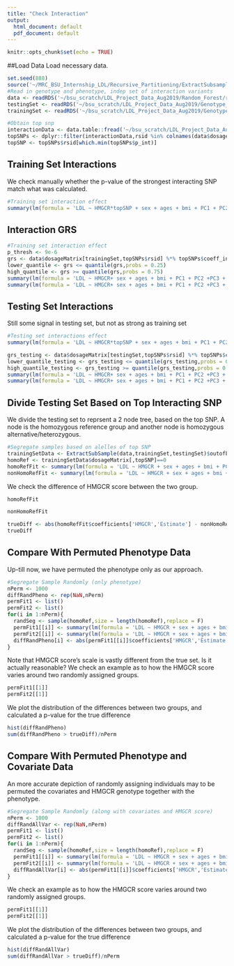 ```yaml
---
title: "Check Interaction"
output:
  html_document: default
  pdf_document: default
---
```


```r
knitr::opts_chunk$set(echo = TRUE)
```

##Load Data
Load necessary data. 

```r
set.seed(888)
source('~/MRC_BSU_Internship_LDL/Recursive_Partitioning/ExtractSubsample.R')
#Read in genotype and phenotype, indep set of interaction variants
data <- readRDS('~/bsu_scratch/LDL_Project_Data_Aug2019/Random_Forest/rs12916_rs17238484_rs5909_rs2303152_rs10066707_rs2006760_LDLdirect/data_p_9e-06_maf_5e-2.rds')
testingSet <- readRDS('~/bsu_scratch/LDL_Project_Data_Aug2019/Genotype_Data/test_set.rds') 
trainingSet <- readRDS('~/bsu_scratch/LDL_Project_Data_Aug2019/Genotype_Data/training_set.rds') 

#Obtain top snp
interactionData <- data.table::fread('~/bsu_scratch/LDL_Project_Data_Aug2019/Interaction_Data/rs12916_rs17238484_rs5909_rs2303152_rs10066707_rs2006760_LDLdirect_known/allchr.txt')
topSNPs <- dplyr::filter(interactionData,rsid %in% colnames(data$dosageMatrix))
topSNP <- topSNPs$rsid[which.min(topSNPs$p_int)]
```

## Training Set Interactions
We check manually whether the p-value of the strongest interacting SNP match what was calculated.  

```r
#Training set interaction effect
summary(lm(formula = 'LDL ~ HMGCR*topSNP + sex + ages + bmi + PC1 + PC2 +PC3 + PC4 + PC5',data = cbind(data.frame(LDL = data$phenotypes[trainingSet],HMGCR = data$dosageTarget[trainingSet],topSNP = data$dosageMatrix[trainingSet,topSNP]),data$covariates[trainingSet,])))
```
## Interaction GRS
```r
#Training set interaction effect
p_thresh <- 9e-6
grs <- data$dosageMatrix[trainingSet,topSNPs$rsid] %*% topSNPs$coeff_int
lower_quantile <- grs <= quantile(grs,probs = 0.25)
high_quantile <- grs >= quantile(grs,probs = 0.75)
summary(lm(formula = 'LDL ~ HMGCR+ sex + ages + bmi + PC1 + PC2 +PC3 + PC4 + PC5',data = cbind(data.frame(LDL = data$phenotypes[trainingSet][lower_quantile],HMGCR = data$dosageTarget[trainingSet][lower_quantile]),data$covariates[trainingSet,][lower_quantile,])))
summary(lm(formula = 'LDL ~ HMGCR+ sex + ages + bmi + PC1 + PC2 +PC3 + PC4 + PC5',data = cbind(data.frame(LDL = data$phenotypes[trainingSet][high_quantile],HMGCR = data$dosageTarget[trainingSet][high_quantile]),data$covariates[trainingSet,][high_quantile,])))
```


## Testing Set Interactions
Still some signal in testing set, but not as strong as training set 
```r
#Testing set interactions effect
summary(lm(formula = 'LDL ~ HMGCR*topSNP + sex + ages + bmi + PC1 + PC2 +PC3 + PC4 + PC5',data = cbind(data.frame(LDL = data$phenotypes[testingSet],HMGCR = data$dosageTarget[testingSet],topSNP = data$dosageMatrix[testingSet,topSNP]),data$covariates[testingSet,])))

grs_testing <- data$dosageMatrix[testingSet,topSNPs$rsid] %*% topSNPs$coeff_int
lower_quantile_testing <- grs_testing <= quantile(grs_testing,probs = 0.25)
high_quantile_testing <- grs_testing >= quantile(grs_testing,probs = 0.75)
summary(lm(formula = 'LDL ~ HMGCR+ sex + ages + bmi + PC1 + PC2 +PC3 + PC4 + PC5',data = cbind(data.frame(LDL = data$phenotypes[testingSet][lower_quantile_testing],HMGCR = data$dosageTarget[testingSet][lower_quantile_testing]),data$covariates[testingSet,][lower_quantile_testing,])))
summary(lm(formula = 'LDL ~ HMGCR+ sex + ages + bmi + PC1 + PC2 +PC3 + PC4 + PC5',data = cbind(data.frame(LDL = data$phenotypes[testingSet][high_quantile_testing],HMGCR = data$dosageTarget[testingSet][high_quantile_testing]),data$covariates[testingSet,][high_quantile_testing,])))


```
## Divide Testing Set Based on Top Interacting SNP
We divide the testing set to reprsent a 2 node tree, based on the top SNP. A node is the homozygous reference group and another node is homozygous alternative/heterozygous. 
```r
#Segregate samples based on alelles of top SNP
trainingSetData <- ExtractSubSample(data,trainingSet,testingSet)$outofbag
homoRef <- trainingSetData$dosageMatrix[,topSNP]==0
homoRefFit <- summary(lm(formula = 'LDL ~ HMGCR + sex + ages + bmi + PC1 + PC2 +PC3 + PC4 + PC5',data = cbind(data.frame(LDL = trainingSetData$phenotypes[homoRef],HMGCR = trainingSetData$dosageTarget[homoRef]),trainingSetData$covariates[homoRef,])))
nonHomoRefFit <- summary(lm(formula = 'LDL ~ HMGCR + sex + ages + bmi + PC1 + PC2 +PC3 + PC4 + PC5',data = cbind(data.frame(LDL = trainingSetData$phenotypes[!homoRef],HMGCR = trainingSetData$dosageTarget[!homoRef]),trainingSetData$covariates[!homoRef,])))
```
We check the difference of HMGCR score between the two group. 
```r
homoRefFit
```
```r
nonHomoRefFit
```
```r
trueDiff <- abs(homoRefFit$coefficients['HMGCR','Estimate'] - nonHomoRefFit$coefficients['HMGCR','Estimate'])
trueDiff
```
## Compare With Permuted Phenotype Data
Up-till now, we have permuted the phenotype only as our approach. 
```r
#Segregate Sample Randomly (only phenotype)
nPerm <- 1000
diffRandPheno <- rep(NaN,nPerm)
permFit1 <- list()
permFit2 <- list()
for(i in 1:nPerm){
  randSeg <- sample(homoRef,size = length(homoRef),replace = F)
  permFit1[[i]] <- summary(lm(formula = 'LDL ~ HMGCR + sex + ages + bmi + PC1 + PC2 +PC3 + PC4 + PC5',data = cbind(data.frame(LDL = trainingSetData$phenotypes[randSeg],HMGCR = trainingSetData$dosageTarget[homoRef]),trainingSetData$covariates[homoRef,])))
  permFit2[[i]] <- summary(lm(formula = 'LDL ~ HMGCR + sex + ages + bmi + PC1 + PC2 +PC3 + PC4 + PC5',data = cbind(data.frame(LDL = trainingSetData$phenotypes[!randSeg],HMGCR = trainingSetData$dosageTarget[!homoRef]),trainingSetData$covariates[!homoRef,])))
  diffRandPheno[i] <- abs(permFit1[[i]]$coefficients['HMGCR','Estimate'] - permFit2[[i]]$coefficients['HMGCR','Estimate'])
}
```
Note that HMGCR score's scale is vastly different from the true set. Is it actually reasonable?
We check an example as to how the HMGCR score varies around two randomly assigned groups. 
```r
permFit1[[1]]
permFit2[[1]]
```
We plot the distribution of the differences between two groups, and calculated a p-value for the true difference
```r
hist(diffRandPheno)
sum(diffRandPheno > trueDiff)/nPerm
```
## Compare With Permuted Phenotype and Covariate Data
An more accurate depiction of randomly assigning individuals may to be permuted the covariates and HMGCR genotype together with the phenotype.
```r
#Segregate Sample Randomly (along with covariates and HMGCR score)
nPerm <- 1000
diffRandAllVar <- rep(NaN,nPerm)
permFit1 <- list()
permFit2 <- list()
for(i in 1:nPerm){
  randSeg <- sample(homoRef,size = length(homoRef),replace = F)
  permFit1[[i]] <- summary(lm(formula = 'LDL ~ HMGCR + sex + ages + bmi + PC1 + PC2 +PC3 + PC4 + PC5',data = cbind(data.frame(LDL = trainingSetData$phenotypes[randSeg],HMGCR = trainingSetData$dosageTarget[randSeg]),trainingSetData$covariates[randSeg,])))
  permFit2[[i]] <- summary(lm(formula = 'LDL ~ HMGCR + sex + ages + bmi + PC1 + PC2 +PC3 + PC4 + PC5',data = cbind(data.frame(LDL = trainingSetData$phenotypes[!randSeg],HMGCR = trainingSetData$dosageTarget[!randSeg]),trainingSetData$covariates[!randSeg,])))
  diffRandAllVar[i] <- abs(permFit1[[i]]$coefficients['HMGCR','Estimate'] - permFit2[[i]]$coefficients['HMGCR','Estimate'])
}
```
We check an example as to how the HMGCR score varies around two randomly assigned groups. 
```r
permFit1[[1]]
permFit2[[1]]
```
We plot the distribution of the differences between two groups, and calculated a p-value for the true difference
```r
hist(diffRandAllVar)
sum(diffRandAllVar > trueDiff)/nPerm
```